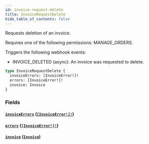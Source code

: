 ```yaml
---
id: invoice-request-delete
title: InvoiceRequestDelete
hide_table_of_contents: false
---
```


Requests deletion of an invoice.

Requires one of the following permissions: MANAGE_ORDERS.

Triggers the following webhook events:

- INVOICE_DELETED (async): An invoice was requested to delete.

```graphql
type InvoiceRequestDelete {
  invoiceErrors: [InvoiceError!]!
  errors: [InvoiceError!]!
  invoice: Invoice
}
```

### Fields

#### [`invoiceErrors`](#) ([`[InvoiceError!]!`](../../../developer/api-reference/objects/invoice-error))

#### [`errors`](#) ([`[InvoiceError!]!`](../../../developer/api-reference/objects/invoice-error))

#### [`invoice`](#) ([`Invoice`](../../../developer/api-reference/objects/invoice))
